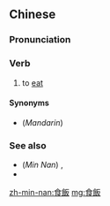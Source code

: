 {{also|食饭}}
==Chinese==
{{zh-forms|s=食饭}}

===Pronunciation===
{{zh-pron
|c=sik6 faan6
|h=pfs=sṳ̍t-fan
|md=siăh*siĕh-{b}uông
|mn=xm,qz,tw:chia̍h-pn̄g/zz:chia̍h-pūiⁿ
|mn-t=ziah8 beng7
|cat=v
}}

===Verb===
{{zh-verb}}

# {{lb|zh|dialectal}} to [[eat]]

====Synonyms====
* (''Mandarin'') {{zh-l|吃飯}}

===See also===
* (''Min Nan'') {{zh-l|唅飯}}, {{zh-l|含飯}}
* {{zh-l|食咗飯未呀|tr=sik6 zo2 faan6 mei6 aa3}}

[[zh-min-nan:食飯]]
[[mg:食飯]]